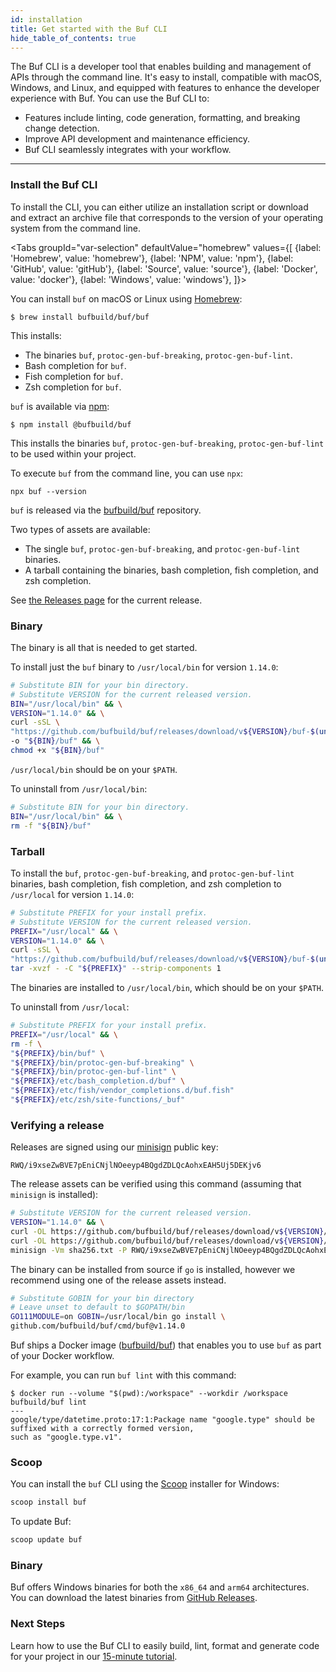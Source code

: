 ```yaml
---
id: installation
title: Get started with the Buf CLI
hide_table_of_contents: true
---
```


The Buf CLI is a developer tool that enables building and management of APIs through the command line. It's easy to
install, compatible with macOS, Windows, and Linux, and equipped with features to enhance the developer experience
with Buf. You can use the Buf CLI to:

* Features include linting, code generation, formatting, and breaking change detection.
* Improve API development and maintenance efficiency.
* Buf CLI seamlessly integrates with your workflow.

---

### Install the Buf CLI

To install the CLI, you can either utilize an installation script or download and extract an archive file that
corresponds to the version of your operating system from the command line.


<Tabs
groupId="var-selection"
defaultValue="homebrew"
values={[
{label: 'Homebrew', value: 'homebrew'},
{label: 'NPM', value: 'npm'},
{label: 'GitHub', value: 'gitHub'},
{label: 'Source', value: 'source'},
{label: 'Docker', value: 'docker'},
{label: 'Windows', value: 'windows'},
]}>
<TabItem value="homebrew">

You can install `buf` on macOS or Linux using [Homebrew](https://brew.sh):

```terminal
$ brew install bufbuild/buf/buf
```

This installs:

- The binaries `buf`, `protoc-gen-buf-breaking`, `protoc-gen-buf-lint`.
- Bash completion for `buf`.
- Fish completion for `buf`.
- Zsh completion for `buf`.

</TabItem>
<TabItem value="npm">

`buf` is available via [npm](https://www.npmjs.com/package/@bufbuild/buf):

```terminal
$ npm install @bufbuild/buf
```

This installs the binaries `buf`, `protoc-gen-buf-breaking`,
`protoc-gen-buf-lint` to be used within your project.

To execute `buf` from the command line, you can use `npx`:

```terminal
npx buf --version
```

</TabItem>
<TabItem value="gitHub">

`buf` is released via the [bufbuild/buf](https://github.com/bufbuild/buf)
repository.

Two types of assets are available:

- The single `buf`, `protoc-gen-buf-breaking`, and `protoc-gen-buf-lint`
binaries.
- A tarball containing the binaries, bash completion, fish completion, and zsh
completion.

See [the Releases page](https://github.com/bufbuild/buf/releases) for the
current release.

### Binary

The binary is all that is needed to get started.

To install just the `buf` binary to `/usr/local/bin` for version `1.14.0`:

```sh
# Substitute BIN for your bin directory.
# Substitute VERSION for the current released version.
BIN="/usr/local/bin" && \
VERSION="1.14.0" && \
curl -sSL \
"https://github.com/bufbuild/buf/releases/download/v${VERSION}/buf-$(uname -s)-$(uname -m)" \
-o "${BIN}/buf" && \
chmod +x "${BIN}/buf"
```

`/usr/local/bin` should be on your `$PATH`.

To uninstall from `/usr/local/bin`:

```sh
# Substitute BIN for your bin directory.
BIN="/usr/local/bin" && \
rm -f "${BIN}/buf"
```

### Tarball

To install the `buf`, `protoc-gen-buf-breaking`, and `protoc-gen-buf-lint`
binaries, bash completion, fish completion, and zsh completion to `/usr/local`
for version `1.14.0`:

```sh
# Substitute PREFIX for your install prefix.
# Substitute VERSION for the current released version.
PREFIX="/usr/local" && \
VERSION="1.14.0" && \
curl -sSL \
"https://github.com/bufbuild/buf/releases/download/v${VERSION}/buf-$(uname -s)-$(uname -m).tar.gz" | \
tar -xvzf - -C "${PREFIX}" --strip-components 1
```

The binaries are installed to `/usr/local/bin`, which should be on your `$PATH`.

To uninstall from `/usr/local`:

```sh
# Substitute PREFIX for your install prefix.
PREFIX="/usr/local" && \
rm -f \
"${PREFIX}/bin/buf" \
"${PREFIX}/bin/protoc-gen-buf-breaking" \
"${PREFIX}/bin/protoc-gen-buf-lint" \
"${PREFIX}/etc/bash_completion.d/buf" \
"${PREFIX}/etc/fish/vendor_completions.d/buf.fish"
"${PREFIX}/etc/zsh/site-functions/_buf"
```

### Verifying a release

Releases are signed using our [minisign](https://github.com/jedisct1/minisign)
public key:

```
RWQ/i9xseZwBVE7pEniCNjlNOeeyp4BQgdZDLQcAohxEAH5Uj5DEKjv6
```

The release assets can be verified using this command (assuming that `minisign`
is installed):

```sh
# Substitute VERSION for the current released version.
VERSION="1.14.0" && \
curl -OL https://github.com/bufbuild/buf/releases/download/v${VERSION}/sha256.txt && \
curl -OL https://github.com/bufbuild/buf/releases/download/v${VERSION}/sha256.txt.minisig && \
minisign -Vm sha256.txt -P RWQ/i9xseZwBVE7pEniCNjlNOeeyp4BQgdZDLQcAohxEAH5Uj5DEKjv6
```

</TabItem>
<TabItem value="source">

The binary can be installed from source if `go` is installed, however we
recommend using one of the release assets instead.

```sh
# Substitute GOBIN for your bin directory
# Leave unset to default to $GOPATH/bin
GO111MODULE=on GOBIN=/usr/local/bin go install \
github.com/bufbuild/buf/cmd/buf@v1.14.0
```

</TabItem>
<TabItem value="docker">

Buf ships a Docker image ([bufbuild/buf](https://hub.docker.com/r/bufbuild/buf))
that enables you to use `buf` as part of your Docker workflow.

For example, you can run `buf lint` with this command:

```terminal
$ docker run --volume "$(pwd):/workspace" --workdir /workspace bufbuild/buf lint
---
google/type/datetime.proto:17:1:Package name "google.type" should be suffixed with a correctly formed version,
such as "google.type.v1".
```

</TabItem>
<TabItem value="windows">

### Scoop

You can install the `buf` CLI using the [Scoop] installer for Windows:

```powershell
scoop install buf
```

To update Buf:

```powershell
scoop update buf
```

### Binary

Buf offers Windows binaries for both the `x86_64` and `arm64` architectures. You
can download the latest binaries from [GitHub Releases][releases].

</TabItem>
</Tabs>

### Next Steps

Learn how to use the Buf CLI to easily build, lint, format and generate code for your project in our [15-minute
tutorial](/tutorials/getting-started-with-buf-cli).

[releases]:   https://github.com/bufbuild/buf/releases/latest
[scoop]:   https://scoop.sh
